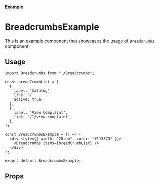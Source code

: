 
<Meta of={Breadcrumbs} title="Breadcrumbs" />

#### Example

<Canvas of={Breadcrumbs.BreadcrumbsComponent} />

# BreadcrumbsExample

This is an example component that showcases the usage of `Breadcrumbs` component.

## Usage

```tsx
import Breadcrumbs from "./Breadcrumbs";

const breadCrumbList = [
  {
    label: 'Catalog',
    link: '/',
    active: true,
  },
  {
    label: 'View Complaint',
    link: '/1/view-complaint',
  },
];

const BreadcrumbsExample = () => (
  <div style={{ width: "20rem", color: "#115873" }}>
    <Breadcrumbs items={breadCrumbList} />
  </div>
);

export default BreadcrumbsExample;
```

## Props
<Controls of={Breadcrumbs.BreadcrumbsComponent} />
